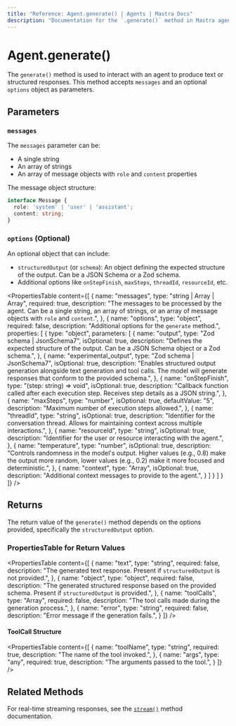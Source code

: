 ```yaml
---
title: "Reference: Agent.generate() | Agents | Mastra Docs"
description: "Documentation for the `.generate()` method in Mastra agents, which produces text or structured responses."
---
```


# Agent.generate()

The `generate()` method is used to interact with an agent to produce text or structured responses. This method accepts `messages` and an optional `options` object as parameters.

## Parameters

### `messages`

The `messages` parameter can be:

- A single string
- An array of strings
- An array of message objects with `role` and `content` properties

The message object structure:

```typescript
interface Message {
  role: 'system' | 'user' | 'assistant';
  content: string;
}
```

### `options` (Optional)

An optional object that can include:

- `structuredOutput` (or `schema`): An object defining the expected structure of the output. Can be a JSON Schema or a Zod schema.
- Additional options like `onStepFinish`, `maxSteps`, `threadId`, `resourceId`, etc.

<PropertiesTable
  content={[
    {
      name: "messages",
      type: "string | Array<string> | Array<Message>",
      required: true,
      description: "The messages to be processed by the agent. Can be a single string, an array of strings, or an array of message objects with `role` and `content`.",
    },
    {
      name: "options",
      type: "object",
      required: false,
      description: "Additional options for the `generate` method.",
      properties: [
        {
          type: "object",
          parameters: [
            {
              name: "output",
              type: "Zod schema | JsonSchema7",
              isOptional: true,
              description: "Defines the expected structure of the output. Can be a JSON Schema object or a Zod schema.",
            },
            {
              name: "experimental_output",
              type: "Zod schema | JsonSchema7",
              isOptional: true,
              description: "Enables structured output generation alongside text generation and tool calls. The model will generate responses that conform to the provided schema.",
            },
            {
              name: "onStepFinish",
              type: "(step: string) => void",
              isOptional: true,
              description: "Callback function called after each execution step. Receives step details as a JSON string.",
            },
            {
              name: "maxSteps",
              type: "number",
              isOptional: true,
              defaultValue: "5",
              description: "Maximum number of execution steps allowed.",
            },
            {
              name: "threadId",
              type: "string",
              isOptional: true,
              description: "Identifier for the conversation thread. Allows for maintaining context across multiple interactions.",
            },
            {
              name: "resourceId",
              type: "string",
              isOptional: true,
              description: "Identifier for the user or resource interacting with the agent.",
            },
            {
              name: "temperature",
              type: "number",
              isOptional: true,
              description: "Controls randomness in the model's output. Higher values (e.g., 0.8) make the output more random, lower values (e.g., 0.2) make it more focused and deterministic.",
            },
            {
              name: "context",
              type: "Array<Message>",
              isOptional: true,
              description: "Additional context messages to provide to the agent.",
            }
          ]
        }
      ]
    }
  ]}
/>

## Returns

The return value of the `generate()` method depends on the options provided, specifically the `structuredOutput` option.

### PropertiesTable for Return Values

<PropertiesTable
  content={[
    {
      name: "text",
      type: "string",
      required: false,
      description: "The generated text response. Present if `structuredOutput` is not provided.",
    },
    {
      name: "object",
      type: "object",
      required: false,
      description: "The generated structured response based on the provided schema. Present if `structuredOutput` is provided.",
    },
    {
      name: "toolCalls",
      type: "Array<ToolCall>",
      required: false,
      description: "The tool calls made during the generation process.",
    },
    {
      name: "error",
      type: "string",
      required: false,
      description: "Error message if the generation fails.",
    }
  ]}
/>

#### ToolCall Structure

<PropertiesTable
  content={[
    {
      name: "toolName",
      type: "string",
      required: true,
      description: "The name of the tool invoked.",
    },
    {
      name: "args",
      type: "any",
      required: true,
      description: "The arguments passed to the tool.",
    }
  ]}
/>

## Related Methods

For real-time streaming responses, see the [`stream()`](./stream.mdx) method documentation.

